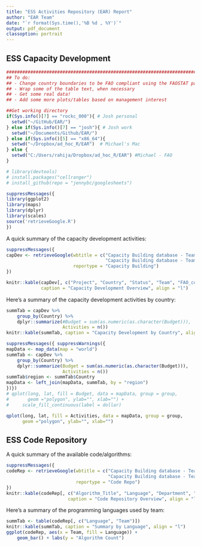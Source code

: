 ```yaml
---
title: "ESS Activities Repository (EAR) Report"
author: "EAR Team"
date: "`r format(Sys.time(),'%B %d , %Y')`"
output: pdf_document
classoption: portrait
---
```


## ESS Capacity Development

```r
###############################################################################
## To do:
## - Change country boundaries to be FAO compliant using the FAOSTAT package.
## - Wrap some of the table text, when necessary
## - Get some real data!
## - Add some more plots/tables based on management interest

##Get working directory 
if(Sys.info()[7] == "rockc_000"){ # Josh personal
  setwd("~/GitHub/EAR/")
} else if(Sys.info()[7] == "josh"){ # Josh work
  setwd("~/Documents/Github/EAR/")
} else if(Sys.info()[5] == "x86_64"){
  setwd("~/Dropbox/ad_hoc_R/EAR")  # Michael's Mac
} else {
  setwd("C:/Users/rahija/Dropbox/ad_hoc_R/EAR") #Michael - FAO
}

# library(devtools)
# install.packages("cellranger")
# install_github(repo = "jennybc/googlesheets")

suppressMessages({
library(ggplot2)
library(maps)
library(dplyr)
library(scales)
source('retrieveGoogle.R')
})
```

A quick summary of the capacity development activities:

```r
suppressMessages({
capDev <- retrieveGoogle(wbtitle = c("Capacity Building database - Team X",
                                     "Capacity Building database - Team Y"),
                         reportype = "Capacity Building")
})

knitr::kable(capDev[, c("Project", "Country", "Status", "Team", "FAO_contact")],
             caption = "Capacity Development Overview", align = "l") 
```

Here's a summary of the capacity development activities by country:

```r
summTab = capDev %>%
    group_by(Country) %>%
    dplyr::summarize(#Budget = sum(as.numeric(as.character(Budget))),
                     Activities = n())
knitr::kable(summTab, caption = "Capacity Development by Country", align = "l")
```

```r
suppressMessages({ suppressWarnings({
mapData <- map_data(map = "world")
summTab <- capDev %>%
    group_by(Country) %>%
    dplyr::summarize(Budget = sum(as.numeric(as.character(Budget))),
                     Activities = n())
summTab$region <- summTab$Country
mapData <- left_join(mapData, summTab, by = "region")
})})
# qplot(long, lat, fill = Budget, data = mapData, group = group,
#       geom ="polygon", ylab="", xlab="") +
#     scale_fill_continuous(label = dollar)
```

```r
qplot(long, lat, fill = Activities, data = mapData, group = group,
      geom ="polygon", ylab="", xlab="")
```

\newpage

## ESS Code Repository

A quick summary of the available code/algorithms:

```r
suppressMessages({
codeRep <- retrieveGoogle(wbtitle = c("Capacity Building database - Team X",
                                      "Capacity Building database - Team Y"),
                          reportype = "Code Repo")
})
knitr::kable(codeRep[, c("Algorithm_Title", "Language", "Department", "Team")],
                       caption = "Code Repository Overview", align = "l") 
```

Here's a summary of the programming languages used by team:

```r
summTab <- table(codeRep[, c("Language", "Team")])
knitr::kable(summTab, caption = "Summary by Language", align = "l")
ggplot(codeRep, aes(x = Team, fill = Language)) +
    geom_bar() + labs(y = "Algorithm Count")
```